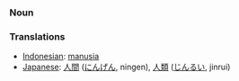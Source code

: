 === Noun ===

=== Translations ===
*[[Indonesian]]: [[manusia]]
*[[Japanese]]: [[人間]] ([[にんげん]], ningen),  [[人類]] ([[じんるい]], jinrui)